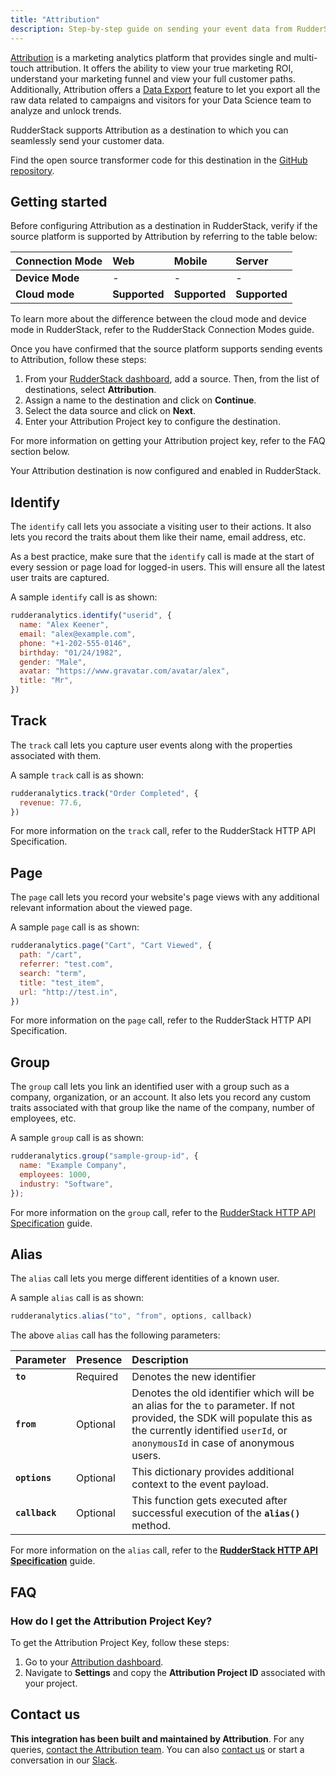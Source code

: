 ```yaml
---
title: "Attribution"
description: Step-by-step guide on sending your event data from RudderStack to Attribution.
---
```


[Attribution](https://attributionapp.com) is a marketing analytics platform that provides single and multi-touch attribution. It offers the ability to view your true marketing ROI, understand your marketing funnel and view your full customer paths. Additionally, Attribution offers a [Data Export](https://www.attributionapp.com/dataexporttool/) feature to let you export all the raw data related to campaigns and visitors for your Data Science team to analyze and unlock trends.

RudderStack supports Attribution as a destination to which you can seamlessly send your customer data.

<div class="successBlock">

Find the open source transformer code for this destination in the <a href="https://github.com/rudderlabs/rudder-transformer/tree/master/v0/destinations/attribution">GitHub repository</a>.
</div>

## Getting started

Before configuring Attribution as a destination in RudderStack, verify if the source platform is supported by Attribution by referring to the table below:

| **Connection Mode** | **Web**       | **Mobile**    | **Server**    |
| :------------------ | :------------ | :------------ | :------------ |
| **Device Mode**     | -         | -         | -         |
| **Cloud mode**      | **Supported** | **Supported** | **Supported** |

<div class="infoBlock">

To learn more about the difference between the cloud mode and device mode in RudderStack, refer to the <Link to="/rudderstack-cloud/rudderstack-connection-modes/">RudderStack Connection Modes</Link> guide.

</div>

Once you have confirmed that the source platform supports sending events to Attribution, follow these steps:

1. From your [RudderStack dashboard](https://app.rudderstack.com/), add a source. Then, from the list of destinations, select **Attribution**.
2. Assign a name to the destination and click on **Continue**.
3. Select the data source and click on **Next**.
4. Enter your Attribution Project key to configure the destination.

<div class="infoBlock">

For more information on getting your Attribution project key, refer to the <Link to="#faq">FAQ</Link> section below.
</div>

Your Attribution destination is now configured and enabled in RudderStack.

## Identify

The <Link to="/rudderstack-api/api-specification/rudderstack-spec/identify">`identify`</Link> call lets you associate a visiting user to their actions. It also lets you record the traits about them like their name, email address, etc.

<div class="infoBlock">

As a best practice, make sure that the `identify` call is made at the start of every session or page load for logged-in users. This will ensure all the latest user traits are captured.

</div>

A sample `identify` call is as shown:

```javascript
rudderanalytics.identify("userid", {
  name: "Alex Keener",
  email: "alex@example.com",
  phone: "+1-202-555-0146",
  birthday: "01/24/1982",
  gender: "Male",
  avatar: "https://www.gravatar.com/avatar/alex",
  title: "Mr",
})
```




## Track

The <Link to="/rudderstack-api/api-specification/rudderstack-spec/track">`track`</Link> call lets you capture user events along with the properties associated with them.

A sample `track` call is as shown:

```javascript
rudderanalytics.track("Order Completed", {
  revenue: 77.6,
})
```

<div class="infoBlock">

For more information on the `track` call, refer to the <Link to="/rudderstack-api/http-api">RudderStack HTTP API Specification</Link>.

</div>

## Page

The <Link to="/rudderstack-api/api-specification/rudderstack-spec/page">`page`</Link> call lets you record your website's page views with any additional relevant information about the viewed page.

A sample `page` call is as shown:

```javascript
rudderanalytics.page("Cart", "Cart Viewed", {
  path: "/cart",
  referrer: "test.com",
  search: "term",
  title: "test_item",
  url: "http://test.in",
})
```

<div class="infoBlock">

For more information on the `page` call, refer to the <Link to="/rudderstack-api/http-api">RudderStack HTTP API Specification</Link>.

</div>

## Group

The <Link to="/rudderstack-api/api-specification/rudderstack-spec/group">`group`</Link> call lets you link an identified user with a group such as a company, organization, or an account. It also lets you record any custom traits associated with that group like the name of the company, number of employees, etc.

A sample `group` call is as shown:

```javascript
rudderanalytics.group("sample-group-id", {
  name: "Example Company",
  employees: 1000,
  industry: "Software",
});
```

<div class="infoBlock">

For more information on the <code class="inline-code">group</code> call, refer to the <a href="https://rudderstack.com/docs/rudderstack-api/http-api">RudderStack HTTP API Specification</a> guide.

</div>

## Alias

The <Link to="/rudderstack-api/api-specification/rudderstack-spec/alias">`alias`</Link> call lets you merge different identities of a known user.

A sample `alias` call is as shown:

```javascript
rudderanalytics.alias("to", "from", options, callback)
```

The above `alias` call has the following parameters:

| **Parameter**  | **Presence** | **Description**                                                                                                                                                                                          |
| :------------- | :----------- | :------------------------------------------------------------------------------------------------------------------------------------------------------------------------------------------------------- |
| **`to`**       | Required     | Denotes the new identifier                                                                                                                                                                               |
| **`from`**     | Optional     | Denotes the old identifier which will be an alias for the `to` parameter. If not provided, the SDK will populate this as the currently identified `userId`, or `anonymousId` in case of anonymous users. |
| **`options`**  | Optional     | This dictionary provides additional context to the event payload.                                                                                                                                        |
| **`callback`** | Optional     | This function gets executed after successful execution of the **`alias()`** method.                                                                                                                      |

<div class="infoBlock">

For more information on the `alias` call, refer to the [**RudderStack HTTP API Specification**](https://rudderstack.com/docs/rudderstack-api/http-api/) guide.

</div>

## FAQ

### How do I get the Attribution Project Key?

To get the Attribution Project Key, follow these steps:
1. Go to your [Attribution dashboard](https://dashboard.attributionapp.com).
2. Navigate to **Settings** and copy the **Attribution Project ID** associated with your project.

## Contact us

**This integration has been built and maintained by Attribution**. For any queries, [contact the Attribution team](mailto:support@attributionapp.com). You can also [contact us](mailto:contact@rudderstack.com) or start a conversation in our [Slack](https://rudderstack.com/join-rudderstack-slack-community).
